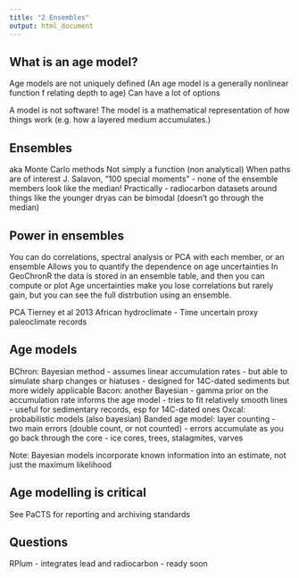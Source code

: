 ```yaml
---
title: "2 Ensembles"
output: html_document
---
```


## What is an age model?

Age models are not uniquely defined 
(An age model is a generally nonlinear function f relating depth to age)
Can have a lot of options

A model is not software! The model is a mathematical representation of how things work (e.g. how a layered medium accumulates.)

## Ensembles 
aka Monte Carlo methods
Not simply a function (non analytical)
When paths are of interest
J. Salavon, "100 special moments" - none of the ensemble members look like the median!
Practically - radiocarbon datasets around things like the younger dryas can be bimodal (doesn't go through the median)

## Power in ensembles
You can do correlations, spectral analysis or PCA with each member, or an ensemble
Allows you to quantify the dependence on age uncertainties
In GeoChronR the data is stored in an ensemble table, and then you can compute or plot
Age uncertainties make you lose correlations but rarely gain, but you can see the full distrbution using an ensemble. 

PCA Tierney et al 2013 African hydroclimate - Time uncertain proxy paleoclimate records 

## Age models
BChron: Bayesian method
- assumes linear accumulation rates
- but able to simulate sharp changes or hiatuses
- designed for 14C-dated sediments but more widely applicable
Bacon: another Bayesian
  - gamma prior on the accumulation rate informs the age model
  - tries to fit relatively smooth lines
  - useful for sedimentary records, esp for 14C-dated ones
Oxcal: probabilistic models (also bayesian)
Banded age model: layer counting 
  - two main errors (double count, or not counted)
  - errors accumulate as you go back through the core
  - ice cores, trees, stalagmites, varves
  
  
Note: Bayesian models incorporate known information into an estimate, not just the maximum likelihood
  
## Age modelling is critical
See PaCTS for reporting and archiving standards

## Questions
RPlum - integrates lead and radiocarbon - ready soon